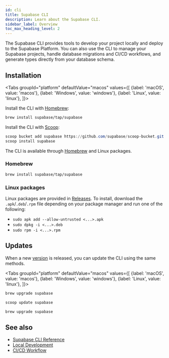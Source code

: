 ```yaml
---
id: cli
title: Supabase CLI
description: Learn about the Supabase CLI.
sidebar_label: Overview
toc_max_heading_level: 2
---
```



The Supabase CLI provides tools to develop your project locally and deploy to the Supabase Platform.
You can also use the CLI to manage your Supabase projects, handle database migrations and CI/CD workflows, and generate types directly from your database schema.

## Installation

<Tabs
  groupId="platform"
  defaultValue="macos"
  values={[
    {label: 'macOS', value: 'macos'},
    {label: 'Windows', value: 'windows'},
    {label: 'Linux', value: 'linux'},
  ]}>
<TabItem value="macos">

Install the CLI with [Homebrew](https://brew.sh):

```sh
brew install supabase/tap/supabase
```

</TabItem>

<TabItem value="windows">

Install the CLI with [Scoop](https://scoop.sh):

```powershell
scoop bucket add supabase https://github.com/supabase/scoop-bucket.git
scoop install supabase
```

</TabItem>

<TabItem value="linux">

The CLI is available through [Homebrew](https://brew.sh) and Linux packages.

### Homebrew

```sh
brew install supabase/tap/supabase
```

### Linux packages

Linux packages are provided in [Releases](https://github.com/supabase/cli/releases).
To install, download the `.apk`/`.deb`/`.rpm` file depending on your package manager
and run one of the following:

- `sudo apk add --allow-untrusted <...>.apk`
- `sudo dpkg -i <...>.deb`
- `sudo rpm -i <...>.rpm`

</TabItem>
</Tabs>

## Updates

When a new [version](https://github.com/supabase/cli/releases) is released, you can update the CLI using the same methods.

<Tabs
  groupId="platform"
  defaultValue="macos"
  values={[
    {label: 'macOS', value: 'macos'},
    {label: 'Windows', value: 'windows'},
    {label: 'Linux', value: 'linux'},
  ]}>
<TabItem value="macos">

```sh
brew upgrade supabase
```

</TabItem>

<TabItem value="windows">

```powershell
scoop update supabase
```

</TabItem>

<TabItem value="linux">

```sh
brew upgrade supabase
```

</TabItem>
</Tabs>

## See also

- [Supabase CLI Reference](/docs/reference/cli/usage)
- [Local Development](/docs/guides/cli/local-development)
- [CI/CD Workflow](/docs/guides/cli/cicd-workflow)
